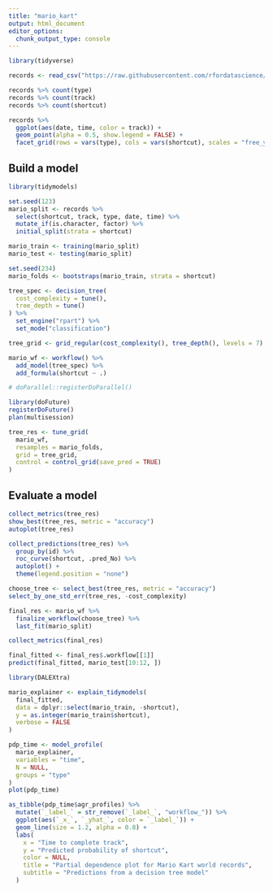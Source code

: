 ```yaml
---
title: "mario_kart"
output: html_document
editor_options: 
  chunk_output_type: console
---
```


```r
library(tidyverse)

records <- read_csv("https://raw.githubusercontent.com/rfordatascience/tidytuesday/master/data/2021/2021-05-25/records.csv")

records %>% count(type)
records %>% count(track)
records %>% count(shortcut)
```

```r
records %>% 
  ggplot(aes(date, time, color = track)) +
  geom_point(alpha = 0.5, show.legend = FALSE) +
  facet_grid(rows = vars(type), cols = vars(shortcut), scales = "free_y")
```
## Build a model
```r
library(tidymodels)

set.seed(123)
mario_split <- records %>% 
  select(shortcut, track, type, date, time) %>% 
  mutate_if(is.character, factor) %>% 
  initial_split(strata = shortcut)

mario_train <- training(mario_split)
mario_test <- testing(mario_split)

set.seed(234)
mario_folds <- bootstraps(mario_train, strata = shortcut)
```

```r
tree_spec <- decision_tree(
  cost_complexity = tune(),
  tree_depth = tune()
) %>% 
  set_engine("rpart") %>% 
  set_mode("classification")

tree_grid <- grid_regular(cost_complexity(), tree_depth(), levels = 7)

mario_wf <- workflow() %>% 
  add_model(tree_spec) %>% 
  add_formula(shortcut ~ .)
```

```r
# doParallel::registerDoParallel()

library(doFuture)
registerDoFuture()
plan(multisession)

tree_res <- tune_grid(
  mario_wf,
  resamples = mario_folds,
  grid = tree_grid,
  control = control_grid(save_pred = TRUE)
)
```
## Evaluate a model
```r
collect_metrics(tree_res)
show_best(tree_res, metric = "accuracy")
autoplot(tree_res)
```

```r
collect_predictions(tree_res) %>% 
  group_by(id) %>% 
  roc_curve(shortcut, .pred_No) %>% 
  autoplot() +
  theme(legend.position = "none")
```

```r
choose_tree <- select_best(tree_res, metric = "accuracy")
select_by_one_std_err(tree_res, -cost_complexity)

final_res <- mario_wf %>% 
  finalize_workflow(choose_tree) %>% 
  last_fit(mario_split)

collect_metrics(final_res)
```

```r
final_fitted <- final_res$.workflow[[1]]
predict(final_fitted, mario_test[10:12, ])
```

```r
library(DALEXtra)

mario_explainer <- explain_tidymodels(
  final_fitted,
  data = dplyr::select(mario_train, -shortcut),
  y = as.integer(mario_train$shortcut),
  verbose = FALSE
)
```

```r
pdp_time <- model_profile(
  mario_explainer,
  variables = "time",
  N = NULL,
  groups = "type"
)
plot(pdp_time)
```

```r
as_tibble(pdp_time$agr_profiles) %>% 
  mutate(`_label_` = str_remove(`_label_`, "workflow_")) %>% 
  ggplot(aes(`_x_`, `_yhat_`, color = `_label_`)) +
  geom_line(size = 1.2, alpha = 0.8) +
  labs(
    x = "Time to complete track",
    y = "Predicted probability of shortcut",
    color = NULL,
    title = "Partial dependence plot for Mario Kart world records",
    subtitle = "Predictions from a decision tree model"
  )
```





































